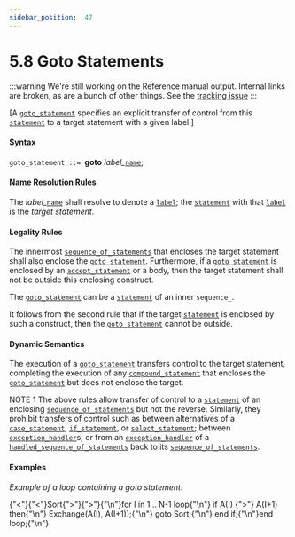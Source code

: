 ---
sidebar_position:  47
---

# 5.8 Goto Statements

:::warning
We're still working on the Reference manual output.  Internal links are broken,
as are a bunch of other things.
See the [tracking issue](https://github.com/ada-lang-io/ada-lang-io/issues/20)
:::


<p>[A <code><a href="../AA-5/AA-5.8#S0194">goto_statement</a></code> specifies an explicit transfer of control from this <code><a href="../AA-5/AA-5.1#S0167">statement</a></code> to a target statement with a given label.] </p>

#### Syntax

<p><code>goto_statement</code><a id="S0194"></a><code> ::= </code><strong>goto</strong> <em>label_</em><code><a href="../AA-4/AA-4.1#S0091">name</a></code>;</p>

#### Name Resolution Rules

<p>The <em>label_</em><code><a href="../AA-4/AA-4.1#S0091">name</a></code> shall resolve to denote a <code><a href="../AA-5/AA-5.1#S0171">label</a></code>; the <code><a href="../AA-5/AA-5.1#S0167">statement</a></code> with that <code><a href="../AA-5/AA-5.1#S0171">label</a></code> is the <em>target statement</em>. </p>

#### Legality Rules

<p>The innermost <code><a href="../AA-5/AA-5.1#S0166">sequence_of_statements</a></code> that encloses the target statement shall also enclose the <code><a href="../AA-5/AA-5.8#S0194">goto_statement</a></code>. Furthermore, if a <code><a href="../AA-5/AA-5.8#S0194">goto_statement</a></code> is enclosed by an <code><a href="../AA-9/AA-9.5#S0258">accept_statement</a></code> or a body, then the target statement shall not be outside this enclosing construct. </p>
<Admonition type="aarm" aarm="ramification" title="Ramification: ">
<p><strong></strong>The <code><a href="../AA-5/AA-5.8#S0194">goto_statement</a></code> can be a <code><a href="../AA-5/AA-5.1#S0167">statement</a></code> of an inner <code>sequence_</code>.</p></Admonition>

<Admonition type="aarm" aarm="note" title="Note: ">
<p>It follows from the second rule that if the target <code><a href="../AA-5/AA-5.1#S0167">statement</a></code> is enclosed by such a construct, then the <code><a href="../AA-5/AA-5.8#S0194">goto_statement</a></code> cannot be outside. </p></Admonition>


#### Dynamic Semantics

<p>The execution of a <code><a href="../AA-5/AA-5.8#S0194">goto_statement</a></code> transfers control to the target statement, completing the execution of any <code><a href="../AA-5/AA-5.1#S0169">compound_statement</a></code> that encloses the <code><a href="../AA-5/AA-5.8#S0194">goto_statement</a></code> but does not enclose the target. </p>
<Admonition type="aarm" aarm="note" title="Note: ">
<p>NOTE 1   The above rules allow transfer of control to a <code><a href="../AA-5/AA-5.1#S0167">statement</a></code> of an enclosing <code><a href="../AA-5/AA-5.1#S0166">sequence_of_statements</a></code> but not the reverse. Similarly, they prohibit transfers of control such as between alternatives of a <code><a href="../AA-5/AA-5.4#S0176">case_statement</a></code>, <code><a href="../AA-5/AA-5.3#S0175">if_statement</a></code>, or <code><a href="../AA-9/AA-9.7#S0269">select_statement</a></code>; between <code><a href="../AA-11/AA-11.2#S0305">exception_handler</a></code>s; or from an <code><a href="../AA-11/AA-11.2#S0305">exception_handler</a></code> of a <code><a href="../AA-11/AA-11.2#S0304">handled_sequence_of_statements</a></code> back to its <code><a href="../AA-5/AA-5.1#S0166">sequence_of_statements</a></code>. </p></Admonition>


#### Examples

<p><em>Example of a loop containing a goto statement:</em> </p>
<CodeBlock>
{"<"}{"<"}Sort{">"}{">"}{"\n"}for I in 1 .. N-1 loop{"\n"}   if A(I) {">"} A(I+1) then{"\n"}      Exchange(A(I), A(I+1));{"\n"}      goto Sort;{"\n"}   end if;{"\n"}end loop;{"\n"}
</CodeBlock>

